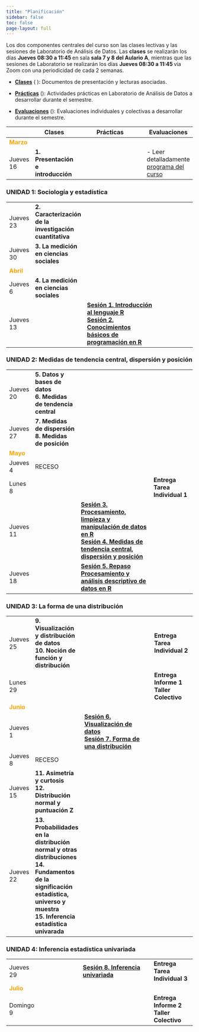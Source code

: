 ```yaml
---
title: "Planificación"
sidebar: false
toc: false
page-layout: full
---
```


Los dos componentes centrales del curso son las clases lectivas y las sesiones de Laboratorio de Análisis de Datos. Las **clases** se realizarán los días **Jueves 08:30 a 11:45 ** en sala **sala 7 y 8 del Aulario A**, mientras que las sesiones de Laboratorio se realizarán los días **Jueves 08:30 a 11:45 ** vía Zoom con una periodicidad de cada 2 semanas.

-   [**Clases**]() (<i class="fas fa-chalkboard-teacher"></i> ): Documentos de presentación y lecturas asociadas.

-   [**Prácticas**]() (<i class="fas fa-user-edit"></i>): Actividades prácticas en Laboratorio de Análisis de Datos a desarrollar durante el semestre.

-   [**Evaluaciones**]() (<i class="fas fa-book-reader"></i>): Evaluaciones individuales y colectivas a desarrollar durante el semestre.


| |<i class="fas fa-chalkboard-teacher"></i>  Clases  |  <i class="fas fa-user-edit"></i>   Prácticas | <i class="fas fa-book-reader"></i> Evaluaciones
-----|------------|----------------------------------|-----------
<font color="orange"> **Marzo** </font> |   |   |
Jueves 16 | **1. Presentación e introducción**  |   | - Leer detalladamente [programa del curso](syllabus.html)

### UNIDAD 1: Sociología y estadística
|||
-----|------------|-------------------|-----------
Jueves 23 | **2. Caracterización de la investigación cuantitativa** | | 
Jueves 30 | **3. La medición en ciencias sociales** | | 
<font color="orange"> **Abril** </font> |   |   |
Jueves 6 | **4. La medición en ciencias sociales** | | 
Jueves 13 |  |  [**Sesión 1. Introducción al lenguaje R**](/content/01-content.html) <br> [**Sesión 2. Conocimientos básicos de programación en R**](/content/02-content.html) |                                                                
### UNIDAD 2: Medidas de tendencia central, dispersión y posición
|||
-----|------------|-------------------|-----------
Jueves 20 | **5. Datos y bases de datos** <br> **6. Medidas de tendencia central**  |   |
Jueves 27 | **7. Medidas de dispersión** <br> **8. Medidas de posición** | | 
<font color="orange"> **Mayo** </font> |   |   |
Jueves 4 | RECESO  |   |
Lunes 8 | | | **Entrega Tarea Individual 1**
Jueves 11 |  |  [**Sesión 3. Procesamiento, limpieza y manipulación de datos en R **](/content/03-content.html)  <br> [**Sesión 4. Medidas de tendencia central, dispersión y posición**](/content/04-content.html)|
Jueves 18 | | [**Sesión 5. Repaso Procesamiento y análisis descriptivo de datos en R**](/content/05-content.html) | 

### UNIDAD 3: La forma de una distribución
|||
-----|------------|-------------------|-----------
Jueves 25 | **9. Visualización y distribución de datos** <br> **10. Noción de función y distribución** | | **Entrega Tarea Individual 2**
Lunes 29 | | | **Entrega Informe 1 Taller Colectivo**
<font color="orange"> **Junio** </font> |   |   |
Jueves 1 | | [**Sesión 6. Visualización de datos**](/content/06-content.html)  <br> [**Sesión 7. Forma de una distribución**](/content/07-content.html) |
Jueves 8 | RECESO  |   |
Jueves 15 | **11. Asimetría y curtosis** <br> **12. Distribución normal y puntuación Z**||
Jueves 22 | **13. Probabilidades en la distribución normal y otras distribuciones** <br> **14. Fundamentos de la significación estadística, universo y muestra ** <br> **15. Inferencia estadística univarada**| | 

### UNIDAD 4: Inferencia estadística univariada
|||
-----|------------|-------------------|-----------
Jueves 29 |  | [**Sesión 8. Inferencia univariada**](/content/08-content.html) | **Entrega Tarea Individual 3**
<font color="orange"> **Julio** </font> |   |   |
Domingo 9 | | | **Entrega Informe 2 Taller Colectivo**


